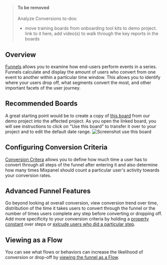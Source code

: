 > #### To be removed
> Analyze Conversions
> to-dos:
> - move training boards from onboarding tool kits to demo project. link to it here, add video(s) to walk through the key reports in the boards

## Overview
[Funnels](/docs/reports/funnels) allows you to examine how end-users perform events in a series. Funnels calculate and display the amount of users who convert from one event to another within a particular time window. This allows you to identify where your users drop off, what segments convert the most, and other important facets of the user journey.

## Recommended Boards
A great starting point would be to create a copy of [this board](https://mixpanel.com/s/43MU7y) from our demo project into the affected project. As you open the linked board, you will see instructions to click on "Use this board" to transfer it over to your project and to edit the default date range.
![Screenshot use this board](/tracking_id_limits_copy_board.png)


## Configuring Conversion Criteria
[Conversion Critera](/docs/reports/funnels#conversion-criteria) allows you to define how much time a user has to convert through all steps of the funnel after entering it and also determine how many times Mixpanel should count a particular user's activity towards your conversion rates.

## Advanced Funnel Features
Go beyond looking at overall conversion, view conversion trend over time, distribution of the time it takes users to convert through the funnel or the number of times users complete any step before converting or dropping off. Add more specificity to your conversion criteria by holding a [property constant](/docs/reports/funnels#hold-property-constant) over steps or [exlcude users who did a particular step](/docs/reports/funnels#exclusion-steps-exclude-users-who-did).

## Viewing as a Flow
You can see what flows or behaviors can increase the likelihood of conversion or drop-off by [viewing the funnel as a Flow](/docs/reports/funnels#view-as-flow).
